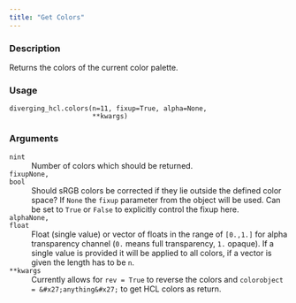 ```yaml
---
title: "Get Colors"
---
```


### Description

Returns the colors of the current color palette.

### Usage

<pre><code class='language-python'>diverging_hcl.colors(n=11, fixup=True, alpha=None,<br/>                     **kwargs)</code></pre>

### Arguments

<dl class="pyp-list param-list">
  <dt style = "white-space: nowrap; font-family: monospace; vertical-align: top">
   <code id="colorspace.palettes.diverging_hcl.colors:n">n</code><code class="argument-class">int</code>
  </dt>
 <dd>Number of colors which should be returned.</dd>
  <dt style = "white-space: nowrap; font-family: monospace; vertical-align: top">
   <code id="colorspace.palettes.diverging_hcl.colors:fixup">fixup</code><code class="argument-class">None, bool</code>
  </dt>
 <dd>Should sRGB colors be corrected if they lie
outside the defined color space?  If `None` the `fixup`
parameter from the object will be used. Can be set to `True` or
`False` to explicitly control the fixup here.</dd>
  <dt style = "white-space: nowrap; font-family: monospace; vertical-align: top">
   <code id="colorspace.palettes.diverging_hcl.colors:alpha">alpha</code><code class="argument-class">None, float</code>
  </dt>
 <dd>Float (single value) or vector of floats in the
range of `[0.,1.]` for alpha transparency channel (`0.` means full
transparency, `1.` opaque).  If a single value is provided it will be
applied to all colors, if a vector is given the length has to be `n`.</dd>
  <dt style = "white-space: nowrap; font-family: monospace; vertical-align: top">
   <code id="colorspace.palettes.diverging_hcl.colors:**kwargs">**kwargs</code>
  </dt>
 <dd>Currently allows for `rev = True` to reverse the colors and
`colorobject = &#x27;anything&#x27;` to get HCL colors as return.</dd>
</dl>
